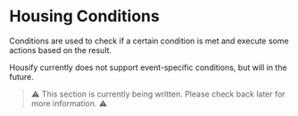 # Housing Conditions

Conditions are used to check if a certain condition is met and execute some actions based on the result.

Housify currently does not support event-specific conditions, but will in the future.

> ⚠️ This section is currently being written. Please check back later for more information. ⚠️
